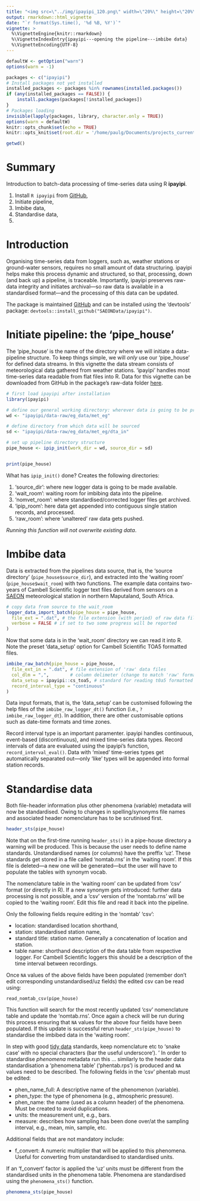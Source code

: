 ```yaml
---
title: "<img src=\"../img/ipayipi_120.png\" width=\"20%\" height=\"20%\" style=\"float: right;\"/> <br/> <br/>  ipayipi: <br/> <br/> opening the pipeline---imbibe data"
output: rmarkdown::html_vignette
date: "`r format(Sys.time(), '%d %B, %Y')`"
vignette: >
  %\VignetteEngine{knitr::rmarkdown}
  %\VignetteIndexEntry{ipayipi---opening the pipeline---imbibe data}
  %\VignetteEncoding{UTF-8}
---
```



```r
defaultW <- getOption("warn") 
options(warn = -1)

packages <- c("ipayipi")
# Install packages not yet installed
installed_packages <- packages %in% rownames(installed.packages())
if (any(installed_packages == FALSE)) {
    install.packages(packages[!installed_packages])
}
# Packages loading
invisible(lapply(packages, library, character.only = TRUE))
options(warn = defaultW)
knitr::opts_chunk$set(echo = TRUE)
knitr::opts_knit$set(root.dir = '/home/paulg/Documents/projects_current/ipayipi_data_pipe/')
```

```r
getwd()
```

# Summary

Introduction to batch-data processing of time-series data using R __ipayipi__.

1. Install `R ipayipi` from [GitHub](https://github.com/SAEONData/ipayipi),
1. Initiate pipeline,
1. Imbibe data,
1. Standardise data,
6. 



# Introduction

Organising time-series data from loggers, such as, weather stations or ground-water sensors, requires no small amount of data structuring. ipayipi helps make this process dynamic and structured, so that, processing, down (and back up) a pipeline, is traceable. Importantly, ipayipi preserves raw-data integrity and initiates archival---so raw data is available in a standardised format---and the processing of this data can be updated.

The package is maintained [GitHub](https://github.com/SAEONData/ipayipi) and can be installed using the 'devtools' package: `devtools::install_github("SAEONData/ipayipi")`.

# Initiate pipeline: the 'pipe_house'

The 'pipe_house' is the name of the directory where we will initiate a data-pipeline structure. To keep things simple, we will _only_ use our 'pipe_house' for defined data streams. In this vignette the data stream consists of meteorological data gathered from weather stations. 'ipayipi' handles most time-series data readable from flat files into R. Data for this vignette can be downloaded from GitHub in the package's raw-data folder [here]().

```r
# first load ipayipi after installation
library(ipayipi)

# define our general working directory: wherever data is going to be processed ...
wd <- "ipayipi/data-raw/eg_data/met_eg"

# define directory from which data will be sourced
sd <- "ipayipi/data-raw/eg_data/met_eg/dta_in"

# set up pipeline directory structure
pipe_house <- ipip_init(work_dir = wd, source_dir = sd)


print(pipe_house)
```

What has `ipip_init()` done? Creates the following directories:

1. 'source_dir': where new logger data is going to be made available.
2. 'wait_room': waiting room for imbibing data into the pipeline.
3. 'nomvet_room': where standardised/corrected logger files get archived.
4. 'ipip_room': here data get appended into contiguous single station records, and processed.
5. 'raw_room': where 'unaltered' raw data gets pushed.

_Running this function will not overwrite existing data_.

# Imbibe data

Data is extracted from the pipelines data source, that is, the 'source directory' (`pipe_house$source_dir`), and extracted into the 'waiting room' (`pipe_house$wait_room`) with two functions. The example data contains two-years of Cambell Scientific logger text files derived from sensors on a [SAEON](https://www.saeon.ac.za) meteorological station in northern Maputaland, South Africa.

```r
# copy data from source to the wait_room
logger_data_import_batch(pipe_house = pipe_house,
  file_ext = ".dat", # the file extension (with period) of raw data files
  verbose = FALSE # if set to two some progress will be reported
)
```

Now that some data is in the 'wait_room' directory we can read it into R. Note the preset 'data_setup' option for Cambell Scientific TOA5 formatted files.

```r
imbibe_raw_batch(pipe_house = pipe_house,
  file_ext_in = ".dat", # file extension of 'raw' data files
  col_dlm = ",",        # column delimeter (change to match 'raw' format)
  data_setup = ipayipi::cs_toa5, # standard for reading t0a5 formatted files 
  record_interval_type = "continuous"
)
```
Data input formats, that is, the 'data_setup' can be customised following the help files of the `imbibe_raw_logger_dt()` function (i.e., `?imbibe_raw_logger_dt`). In addition, there are other customisable options such as date-time formats and time zones.

Record interval type is an important paramenter. ipayipi handles continuous, event-based (discontinuous), and mixed time-series data types. Record intervals of data are evaluated using the ipayipi's function, `record_interval_eval()`. Data with 'mixed' time-series types get automatically separated out---only 'like' types will be appended into formal station records. 

# Standardise data

Both file-header information plus other phenomena (variable) metadata will now be standardised. Owing to changes in spelling/synonyms file names and associated header nomenclature has to be scrutinised first.

```r
header_sts(pipe_house)
```

Note that on the first-time running `header_sts()` in a pipe-house directory a warning will be produced. This is because the user needs to define name standards. Unstandardised names (or columns) have the preffix 'uz'. These standards get stored in a file called 'nomtab.rns' in the 'waiting room'. If this file is deleted---a new one will be generated---but the user will have to populate the tables with synonym vocab.

The nomenclature table in the 'waiting room' can be updated from 'csv' format (or directly in R). If a new synonym gets introduced: further data processing is not possible, and a 'csv' version of the 'nomtab.rns' will be copied to the 'waiting room'. Edit this file and read it back into the pipeline.

Only the following fields require editing in the 'nomtab' 'csv':

- location: standardised location shorthand,
- station: standardised station name,
- standard title: station name. Generally a concatenation of location and station.
- table name: shorthand description of the data table from respective logger. For Cambell Scientific loggers this should be a description of the time interval between recordings.

Once `NA` values of the above fields have been populated (remember don't edit corresponding unstandardised/uz fields) the edited csv can be read using:

`read_nomtab_csv(pipe_house)`

This function will search for the most recently updated 'csv' nomenclature table and update the 'nomtab.rns'. Once again a check will be run during this process ensuring that `NA` values for the above four fields have been populated. If this update is successful rerun `header_sts(pipe_house)` to standardise the imbibed data in the 'waiting room'.

In step with good [tidy data](https://www.tidyr.tidyverse.org/articles/tidy-data.html) standards, keep nomenclature etc to 'snake case' with no special characters (bar the useful underscore').
'
In order to standardise _phenomena_ metadata run this ... similarly to the header data standardisation a 'phenomena table' ('phentab.rps') is produced and `NA` values need to be described. The following fields in the 'csv' phentab must be edited:

- phen_name_full: A descriptive name of the phenomenon (variable).
- phen_type: the type of phenomena (e.g., atmospheric pressure).
- phen_name: the name (used as a column header) of the phenomena. Must be created to avoid duplications.
- units: the measurement unit, e.g., bars.
- measure: describes how sampling has been done over/at the sampling interval, e.g., mean, min, sample, etc.

Additional fields that are not mandatory include:

- f_convert: A numeric multiplier that will be applied to this phenomena. Useful for converting from unstandardised to standardised units.

If an 'f_convert' factor is applied the 'uz' units must be different from the standardised units in the phenomena table. Phenomena are standardised using the `phenomena_sts()` function.

```r
phenomena_sts(pipe_house)
```